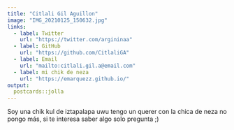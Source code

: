 ```yaml
---
title: "Citlali Gil Aguillon"
image: "IMG_20210125_150632.jpg"
links:
  - label: Twitter
    url: "https://twitter.com/argininaa"
  - label: GitHub
    url: "https://github.com/CitlaliGA"
  - label: Email
    url: "mailto:citlali.gil.a@email.com"
  - label: mi chik de neza
    url: "https://emarquezz.github.io/"
output:
  postcards::jolla
---
```

 
Soy una chik kul de iztapalapa uwu tengo un querer con la chica de neza
no pongo más, si te interesa saber algo solo pregunta ;)
